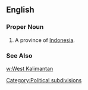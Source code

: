 ==English==
===Proper Noun===
{{en-proper noun}}
#A province of [[Indonesia]].
===See Also===
[[w:West Kalimantan]]
[[Category:Political subdivisions]]